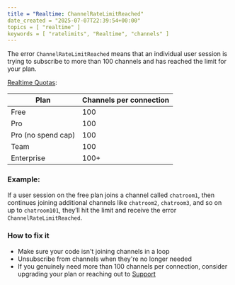 ```yaml
---
title = "Realtime: ChannelRateLimitReached"
date_created = "2025-07-07T22:39:54+00:00"
topics = [ "realtime" ]
keywords = [ "ratelimits", "Realtime", "channels" ]
---
```


The error `ChannelRateLimitReached` means that an individual user session is trying to subscribe to more than 100 channels and has reached the limit for your plan.

[Realtime Quotas](https://supabase.com/docs/guides/realtime/quotas):

| Plan                  | Channels per connection |
|-----------------------|-------------------------|
| Free                  | 100                     |
| Pro                   | 100                     |
| Pro (no spend cap)    | 100                     |
| Team                  | 100                     |
| Enterprise            | 100+                    |



### Example:
If a user session on the free plan joins a channel called `chatroom1`, then continues joining additional channels like `chatroom2`, `chatroom3`, and so on up to `chatroom101`, they’ll hit the limit and receive the error `ChannelRateLimitReached`.

### How to fix it

- Make sure your code isn't joining channels in a loop
- Unsubscribe from channels when they're no longer needed
- If you genuinely need more than 100 channels per connection, consider upgrading your plan or reaching out to [Support](https://supabase.com/dashboard/support/new)